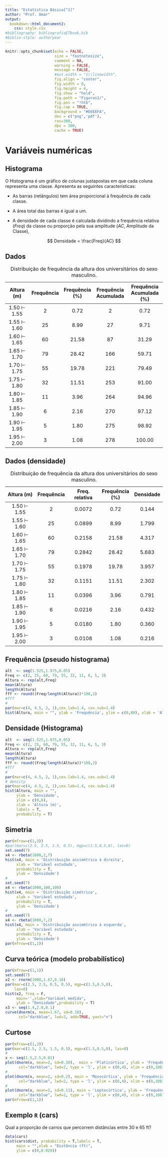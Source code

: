 ```yaml
---
title: "Estatística Básica[^1]"
author: "Prof. Omar"
output: 
  bookdown::html_document2:
    css: style.css  
#bibliography: bibliografiaETbook.bib
#biblio-style: authoryear
---
```



```r
knitr::opts_chunk$set(echo = FALSE, 
                      size = "footnotesize",
                      comment = NA,
                      warning = FALSE,
                      message = FALSE,
                      #out.width = "1\\linewidth",
                      fig.align = "center",
                      fig.width = 8, 
                      fig.height = 4, 
                      fig.show = "hold",
                      fig.path = "Figuras1/",
                      fig.pos = "!htb",
                      fig.cap = TRUE,
                      background = "#E6E6FA",
                      dev = c("png",'pdf'),
                      res=300,
                      dpi = 300,
                      cache = TRUE)
```


[^1]: Este artigo é uma apresentação sobre __Histograma__. Os conjuntos de dados apresentados são meramente didáticos e não condizem com a realidade, em outras palavras, são fictícios. Se o conjunto de dados apresentado for real, isto será dito e a sua fonte também será mostrada. Caso encontre erros, queira fazer comentários, ou troca uma ideia sobre o artigo, por favor, me escreva: omarcnpereiraead@gmail.com

# Variáveis numéricas

## Histograma

O Histograma é um gráfico de colunas justapostas em que cada coluna representa uma classe. Apresenta as seguintes características:

- As barras (retângulos) tem área proporcional à frequência de cada classe.

- A área total das barras é igual a um. 

- A densidade de cada classe é calculada dividindo a frequência relativa ($Freq$) da classe ou proporção pela sua amplitude ($AC$, Amplitude da Classe),

$$ Densidade = \frac{Freq}{AC} $$



## Dados

Table: Distribuição de frequência da altura dos universitários do sexo masculino.

|     Altura (m)     | Frequência  | Frequência (\%) | Frequência Acumulada | Frequência Acumulada (\%) |
|:------------------:|:-----------:|:---------------:|:--------------------:|:-------------------------:|
| 1.50 $\vdash$ 1.55 |      2      |       0.72      |           2          |            0.72           |
| 1.55 $\vdash$ 1.60 |      25     |       8.99      |          27          |            9.71           |
| 1.60 $\vdash$ 1.65 |      60     |      21.58      |          87          |           31.29           |
| 1.65 $\vdash$ 1.70 |      79     |      28.42      |          166         |           59.71           |
| 1.70 $\vdash$ 1.75 |      55     |      19.78      |          221         |           79.49           |
| 1.75 $\vdash$ 1.80 |      32     |      11.51      |          253         |           91.00           |
| 1.80 $\vdash$ 1.85 |      11     |       3.96      |          264         |           94.96           |
| 1.85 $\vdash$ 1.90 |      6      |       2.16      |          270         |           97.12           |
| 1.90 $\vdash$ 1.95 |      5      |       1.80      |          275         |           98.92           |
| 1.95 $\vdash$ 2.00 |      3      |       1.08      |          278         |           100.00          |



## Dados (densidade)

Table: Distribuição de frequência da altura dos universitários do sexo masculino.

|     Altura (m)     | Frequência  | Freq. relativa | Frequência (\%) | Densidade |
|:------------------:|:-----------:|:-------------------:|:---------------:|:---------:|
| 1.50 $\vdash$ 1.55 |      2      |        0.0072       |       0.72      |   0.144   |
| 1.55 $\vdash$ 1.60 |      25     |        0.0899       |       8.99      |   1.799   |
| 1.60 $\vdash$ 1.65 |      60     |        0.2158       |      21.58      |   4.317   |
| 1.65 $\vdash$ 1.70 |      79     |        0.2842       |      28.42      |   5.683   |
| 1.70 $\vdash$ 1.75 |      55     |        0.1978       |      19.78      |   3.957   |
| 1.75 $\vdash$ 1.80 |      32     |        0.1151       |      11.51      |   2.302   |
| 1.80 $\vdash$ 1.85 |      11     |        0.0396       |       3.96      |   0.791   |
| 1.85 $\vdash$ 1.90 |      6      |        0.0216       |       2.16      |   0.432   |
| 1.90 $\vdash$ 1.95 |      5      |        0.0180       |       1.80      |   0.360   |
| 1.95 $\vdash$ 2.00 |      3      |        0.0108       |       1.08      |   0.216   |

## Frequência (pseudo histograma)

```r

alt  <- seq(1.525,1.975,0.05)
Freq <- c(2, 25, 60, 79, 55, 32, 11, 6, 5, 3)
Altura <- rep(alt,Freq)
mean(Altura)
length(Altura)
fff <- round((Freq/length(Altura))*100,2)
#fff
#
par(mar=c(4, 4.5, 2, 1),cex.lab=1.4, cex.sub=1.4)
hist(Altura, main = "", ylab = 'Frequência', ylim = c(0,80), xlab = 'Altura (m)', labels = T)

```

## Densidade (Histograma)

```r

alt  <- seq(1.525,1.975,0.05)
Freq <- c(2, 25, 60, 79, 55, 32, 11, 6, 5, 3)
Altura <- rep(alt,Freq)
mean(Altura)
length(Altura)
fff <- round((Freq/length(Altura))*100,2)
#fff
#
par(mar=c(4, 4.5, 2, 1),cex.lab=1.4, cex.sub=1.4)
# density
par(mar=c(4, 4.5, 2, 1),cex.lab=1.4, cex.sub=1.4)
hist(Altura, main = "", 
     ylab = 'Densidade', 
     ylim = c(0,6), 
     xlab = 'Altura (m)', 
     labels = T,
     probability = T)

```

## Simetria

```r

par(mfrow=c(1,3))
#par(mar=c(2.5, 2.5, 1.5, 0.5), mgp=c(1.5,0.5,0), las=0)
set.seed(7)
x4 <- rbeta(1000,2,7)
hist(x4, main = 'Distribuição assimétrica à direita', 
     xlab = 'Variável estudada', 
     probability = T,
     ylab = 'Densidade')
#
set.seed(7)
x4 <- rbeta(1000,100,100)
hist(x4, main = 'Distribuição simétrica', 
     xlab = 'Variável estudada', 
     probability = T,
     ylab = 'Densidade')
#
set.seed(7)
x4 <- rbeta(1000,7,2)
hist(x4, main = 'Distribuição assimétrica à esquerda',
     xlab = 'Variável estudada', 
     probability = T,
     ylab = 'Densidade')
par(mfrow=c(1,1))
```

## Curva teórica (modelo probabilístico)

```r
par(mfrow=c(1,1))
set.seed(7)
x2 <- rnorm(1000,1.67,0.10)
par(mar=c(2.5, 2.5, 0.5, 0.5), mgp=c(1.5,0.5,0),
    las=0)
hist(x2, freq = F, 
     main='',xlab="Variável medida", 
     ylab = "Densidade",probability = T)
x3 <- seq(1.4,2.0,0.1)
curve(dnorm(x, mean=1.67, sd=0.10), 
      col="darkblue", lwd=2, add=TRUE, yaxt="n")
```


## Curtose

```r
par(mfrow=c(1,3))
par(mar=c(2.5, 2.5, 1.5, 0.5), mgp=c(1.5,0.5,0), las=0)
#
x <- seq(1.5,2.5,0.01)
plot(dnorm(x, mean=2, sd=0.38),  main = 'Platicúrtica', ylab = 'Frequência', xlab = "Variável estudada",
      col="darkblue", lwd=2, type = 'l', ylim = c(0,4), xlim = c(0,100))
#
plot(dnorm(x, mean=2, sd=0.2), main = 'Mesocúrtica', ylab = 'Frequência', xlab = "Variável estudada",
      col="darkblue", lwd=2, type = 'l', ylim = c(0,4), xlim = c(0,100))
#
plot(dnorm(x, mean=2, sd=0.11), main = 'Leptocúrtica', ylab = 'Frequência', xlab = "Variável estudada",
      col="darkblue", lwd=2, type = 'l', ylim = c(0,4), xlim = c(0,100))
par(mfrow=c(1,1))
```

## Exemplo `R` (cars)

Qual a proporção de carros que percorrem distâncias entre 30 e 65 ft?

```r
data(cars)
hist(cars$dist, probability = T,labels = T,
     main = "",xlab = "Distância (ft)",
     ylim = c(0,0.020))
```



